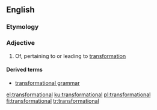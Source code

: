 ==English==

===Etymology===
{{suffix|transformation|al|lang=en}}

===Adjective===
{{en-adj}}

# Of, pertaining to or leading to [[transformation]]

====Derived terms====
* [[transformational grammar]]

[[el:transformational]]
[[ku:transformational]]
[[pl:transformational]]
[[fi:transformational]]
[[tr:transformational]]